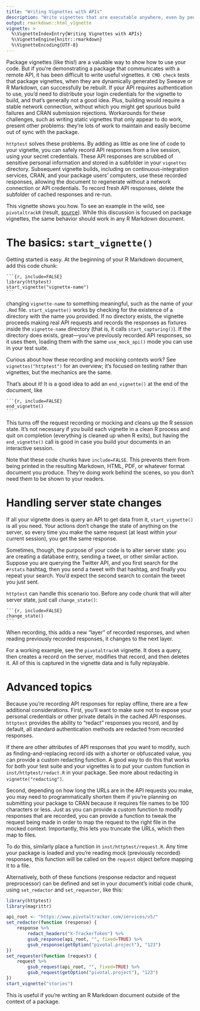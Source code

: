 ```yaml
---
title: "Writing Vignettes with APIs"
description: "Write vignettes that are executable anywhere, even by people without API credentials or a network connection, using httptest's tools for recording API requests and then using them as fixtures."
output: rmarkdown::html_vignette
vignette: >
  %\VignetteIndexEntry{Writing Vignettes with APIs}
  %\VignetteEngine{knitr::rmarkdown}
  %\VignetteEncoding{UTF-8}
---
```


Package vignettes (like this!) are a valuable way to show how to use your code. But if you're demonstrating a package that communicates with a remote API, it has been difficult to write useful vignettes. `R CMD check` tests that package vignettes, when they are dynamically generated by Sweave or R Markdown, can successfully be rebuilt. If your API requires authentication to use, you'd need to distribute your login credentials for the vignette to build, and that's generally not a good idea. Plus, building would require a stable network connection, without which you might get spurious build failures and CRAN submission rejections. Workarounds for these challenges, such as writing static vignettes that only appear to do work, present other problems: they're lots of work to maintain and easily become out of sync with the package.

`httptest` solves these problems. By adding as little as one line of code to your vignette, you can safely record API responses from a live session, using your secret credentials. These API responses are scrubbed of sensitive personal information and stored in a subfolder in your `vignettes` directory. Subsequent vignette builds, including on continuous-integration services, CRAN, and your package users' computers, use these recorded responses, allowing the document to regenerate without a network connection or API credentials. To record fresh API responses, delete the subfolder of cached responses and re-run.

This vignette shows you how. To see an example in the wild, see `pivotaltrackR` (result, [source](https://github.com/nealrichardson/pivotaltrackR/blob/master/vignettes/pivotaltrackR.Rmd)). While this discussion is focused on package vignettes, the same behavior should work in any R Markdown document.

# The basics: `start_vignette()`

Getting started is easy. At the beginning of your R Markdown document, add this code chunk:

    `​``{r, include=FALSE}
    library(httptest)
    start_vignette("vignette-name")
    ```

changing `vignette-name` to something meaningful, such as the name of your `.Rmd` file. `start_vignette()` works by checking for the existence of a directory with the name you provided. If no directory exists, the vignette proceeds making real API requests and records the responses as fixtures inside the `vignette-name` directory (that is, it calls `start_capturing()`). If the directory does exists, great---you've previously recorded API responses, so it uses them, loading them with the same `use_mock_api()` mode you can use in your test suite.

Curious about how these recording and mocking contexts work? See `vignettes("httptest")` for an overview; it's focused on testing rather than vignettes, but the mechanics are the same.

That's about it! It is a good idea to add an `end_vignette()` at the end of the document, like

    `​``{r, include=FALSE}
    end_vignette()
    ```

This turns off the request recording or mocking and cleans up the R session state. It's not necessary if you build each vignette in a clean R process and quit on completion (everything is cleaned up when R exits), but having the `end_vignette()` call is good in case you build your documents in an interactive session.

Note that these code chunks have `include=FALSE`. This prevents them from being printed in the resulting Markdown, HTML, PDF, or whatever format document you produce. They're doing work behind the scenes, so you don't need them to be shown to your readers.

# Handling server state changes

If all your vignette does is query an API to get data from it, `start_vignette()` is all you need. Your actions don't change the state of anything on the server, so every time you make the same request (at least within your current session), you get the same response.

Sometimes, though, the purpose of your code is to alter server state: you are creating a database entry, sending a tweet, or other similar action. Suppose you are querying the Twitter API, and you first search for the `#rstats` hashtag, then you send a tweet with that hashtag, and finally you repeat your search. You'd expect the second search to contain the tweet you just sent.

`httptest` can handle this scenario too. Before any code chunk that will alter server state, just call `change_state()`:

    `​``{r, include=FALSE}
    change_state()
    ```

When recording, this adds a new "layer" of recorded responses, and when reading previously recorded responses, it changes to the next layer.  

For a working example, see the `pivotaltrackR` vignette. It does a query, then creates a record on the server, modifies that record, and then deletes it. All of this is captured in the vignette data and is fully replayable.

# Advanced topics

Because you're recording API responses for replay offline, there are a few additional considerations. First, you'll want to make sure not to expose your personal credentials or other private details in the cached API responses. `httptest` provides the ability to "redact" responses you record, and by default, all standard authentication methods are redacted from recorded responses.

If there are other attributes of API responses that you want to modify, such as finding-and-replacing record ids with a shorter or obfuscated value, you can provide a custom redacting function. A good way to do this that works for both your test suite and your vignettes is to put your custom function in `inst/httptest/redact.R` in your package. See more about redacting in `vignette("redacting")`.

Second, depending on how long the URLs are in the API requests you make, you may need to programmatically shorten them if you're planning on submitting your package to CRAN because it requires file names to be 100 characters or less. Just as you can provide a custom function to modify responses that are recorded, you can provide a function to tweak the request being made in order to map the request to the right file in the mocked context. Importantly, this lets you truncate the URLs, which then map to files.

To do this, similarly place a function in `inst/httptest/request.R`. Any time your package is loaded and you're reading mock (previously recorded) responses, this function will be called on the `request` object before mapping it to a file.

Alternatively, both of these functions (response redactor and request preprocessor) can be defined and set in your document's initial code chunk, using `set_redactor` and `set_requester`, like this:

```r
library(httptest)
library(magrittr)

api_root <- "https://www.pivotaltracker.com/services/v5/"
set_redactor(function (response) {
    response %>%
        redact_headers("X-TrackerToken") %>%
        gsub_response(api_root, "", fixed=TRUE) %>%
        gsub_response(getOption("pivotal.project"), "123")
})
set_requester(function (request) {
    request %>%
        gsub_request(api_root, "", fixed=TRUE) %>%
        gsub_request(getOption("pivotal.project"), "123")
})
start_vignette("stories")
```

This is useful if you're writing an R Markdown document outside of the context of a package.

